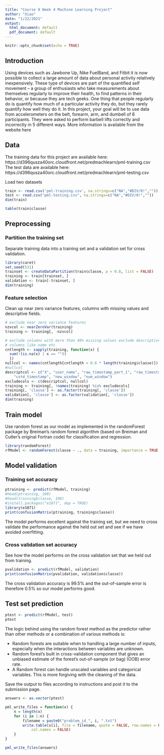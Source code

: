 ```yaml
---
title: "Course 8 Week 4 Machine Learning Project"
author: "Xiao"
date: "1/22/2021"
output:
  html_document: default
  pdf_document: default
---
```


```r
knitr::opts_chunk$set(echo = TRUE)
```

## Introduction
Using devices such as Jawbone Up, Nike FuelBand, and Fitbit it is now possible to collect a large amount of data about personal activity relatively inexpensively. These type of devices are part of the quantified self movement – a group of enthusiasts who take measurements about themselves regularly to improve their health, to find patterns in their behavior, or because they are tech geeks. One thing that people regularly do is quantify how much of a particular activity they do, but they rarely quantify how well they do it. In this project, your goal will be to use data from accelerometers on the belt, forearm, arm, and dumbell of 6 participants. They were asked to perform barbell lifts correctly and incorrectly in 5 different ways. More information is available from the website here

## Data 
The training data for this project are available here: 
https://d396qusza40orc.cloudfront.net/predmachlearn/pml-training.csv \
The test data are available here:
https://d396qusza40orc.cloudfront.net/predmachlearn/pml-testing.csv \

Load two datasets
```r
train <- read.csv('pml-training.csv', na.strings=c("NA","#DIV/0!",""))
test <- read.csv("pml-testing.csv", na.strings=c("NA","#DIV/0!",""))
dim(train)
```

```r
table(train$classe)
```

## Preprocessing
### Partition the training set
Separate training data into a training set and a validation set for cross validation.
```r
library(caret)
set.seed(531)
trainset <- createDataPartition(train$classe, p = 0.8, list = FALSE)
training <- train[trainset, ]
validation <- train[-trainset, ]
dim(training)
```

### Feature selection
Clean up near zero variance features, columns with missing values and descriptive fields.
```r
# exclude near zero variance features
nzvcol <- nearZeroVar(training)
training <- training[, -nzvcol]

# exclude columns with more than 40% missing values exclude descriptive
# columns like name etc
cntlength <- sapply(training, function(x) {
  sum(!(is.na(x) | x == ""))
  })
nullcol <- names(cntlength[cntlength < 0.6 * length(training$classe)])
#nullcol
descriptcol <- c("X", "user_name", "raw_timestamp_part_1", "raw_timestamp_part_2", 
    "cvtd_timestamp", "new_window", "num_window")
excludecols <- c(descriptcol, nullcol)
training <- training[, !names(training) %in% excludecols]
training[, 'classe'] <- as.factor(training[, 'classe'])
validation[, 'classe'] <- as.factor(validation[, 'classe'])
dim(training)
```

## Train model
Use random forest as our model as implemented in the randomForest package by Breiman's random forest algorithm (based on Breiman and Cutler's original Fortran code) for classification and regression.
```r
library(randomForest)
rfModel <- randomForest(classe ~ ., data = training, importance = TRUE, ntrees = 1)
```

## Model validation
### Training set accuracy
```r
ptraining <- predict(rfModel, training)
#head(ptraining, 100)
#head(training$classe, 100)
#install.packages("e1071", dep = TRUE)
library(e1071)
print(confusionMatrix(ptraining, training$classe))
```
The model performs excellent against the training set, but we need to cross validate the performance against the held out set and see if we have avoided overfitting.

### Cross validation set accuracy
See how the model performs on the cross validation set that we held out from training.
```r
pvalidation <- predict(rfModel, validation)
print(confusionMatrix(pvalidation, validation$classe))
```
The cross validation accuracy is 99.5% and the out-of-sample error is therefore 0.5% so our model performs good.

## Test set prediction
```r
ptest <- predict(rfModel, test)
ptest
```
The logic behind using the random forest method as the predictor rather than other methods or a combination of various methods is:

- Random forests are suitable when to handling a large number of inputs, especially when the interactions between variables are unknown.\
- Random forest’s built in cross-validation component that gives an unbiased estimate of the forest’s out-of-sample (or bag) (OOB) error rate.\
- A Random forest can handle unscaled variables and categorical variables. This is more forgiving with the cleaning of the data.\

Save the output to files according to instructions and post it to the submission page.
```r
answers <- as.vector(ptest)

pml_write_files = function(x) {
    n = length(x)
    for (i in 1:n) {
        filename = paste0("problem_id_", i, ".txt")
        write.table(x[i], file = filename, quote = FALSE, row.names = FALSE, 
            col.names = FALSE)
    }
}

pml_write_files(answers)
```








